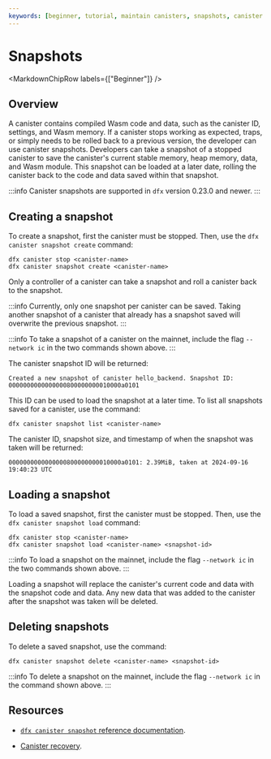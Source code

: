 ```yaml
---
keywords: [beginner, tutorial, maintain canisters, snapshots, canister snapshots]
---
```



# Snapshots

<MarkdownChipRow labels={["Beginner"]} />

## Overview

A <GlossaryTooltip>canister</GlossaryTooltip> contains compiled Wasm code and data, such as the canister ID, settings, and Wasm memory. If a canister stops working as expected, traps, or simply needs to be rolled back to a previous version, the developer can use canister snapshots. Developers can take a snapshot of a stopped canister to save the canister's current stable memory, heap memory, data, and Wasm module. This snapshot can be loaded at a later date, rolling the canister back to the code and data saved within that snapshot.

:::info
Canister snapshots are supported in `dfx` version 0.23.0 and newer.
:::

## Creating a snapshot

To create a snapshot, first the canister must be stopped. Then, use the `dfx canister snapshot create` command:

```
dfx canister stop <canister-name>
dfx canister snapshot create <canister-name>
```

Only a controller of a canister can take a snapshot and roll a canister back to the snapshot.

:::info
Currently, only one snapshot per canister can be saved. Taking another snapshot of a canister that already has a snapshot saved will overwrite the previous snapshot.
:::

:::info
To take a snapshot of a canister on the mainnet, include the flag `--network ic` in the two commands shown above.
:::

The canister snapshot ID will be returned:

```
Created a new snapshot of canister hello_backend. Snapshot ID: 0000000000000000800000000010000a0101
```

This ID can be used to load the snapshot at a later time. To list all snapshots saved for a canister, use the command:

```
dfx canister snapshot list <canister-name>
```

The canister ID, snapshot size, and timestamp of when the snapshot was taken will be returned:

```
0000000000000000800000000010000a0101: 2.39MiB, taken at 2024-09-16 19:40:23 UTC
```

## Loading a snapshot

To load a saved snapshot, first the canister must be stopped. Then, use the `dfx canister snapshot load` command:

```
dfx canister stop <canister-name>
dfx canister snapshot load <canister-name> <snapshot-id>
```

:::info
To load a snapshot on the mainnet, include the flag `--network ic` in the two commands shown above.
:::

Loading a snapshot will replace the canister's current code and data with the snapshot code and data. Any new data that was added to the canister after the snapshot was taken will be deleted.

## Deleting snapshots

To delete a saved snapshot, use the command:

```
dfx canister snapshot delete <canister-name> <snapshot-id>
```

:::info
To delete a snapshot on the mainnet, include the flag `--network ic` in the command shown above.
:::

## Resources

- [`dfx canister snapshot` reference documentation](/docs/current/developer-docs/developer-tools/cli-tools/cli-reference/dfx-canister#dfx-canister-snapshot-create).

- [Canister recovery](recovery.mdx).

